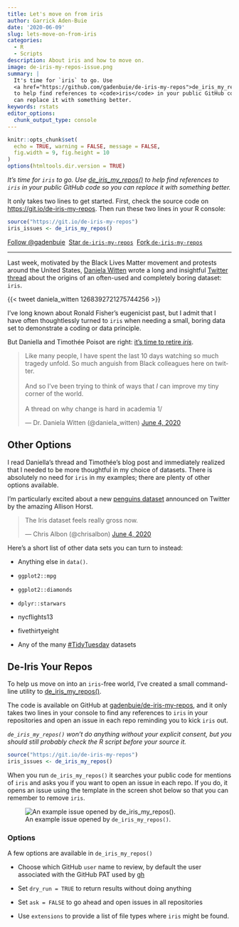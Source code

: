 ```yaml
---
title: Let's move on from iris
author: Garrick Aden-Buie
date: '2020-06-09'
slug: lets-move-on-from-iris
categories:
  - R
  - Scripts
description: About iris and how to move on.
image: de-iris-my-repos-issue.png
summary: |
  It's time for `iris` to go. Use
  <a href="https://github.com/gadenbuie/de-iris-my-repos">de_iris_my_repos()</a>
  to help find references to <code>iris</code> in your public GitHub code so you
  can replace it with something better.
keywords: rstats
editor_options:
  chunk_output_type: console
---
```


<!-- Links -->
[penguins-tw]: https://twitter.com/allison_horst/status/1270046399418138625
[penguins]: https://github.com/allisonhorst/penguins
[retire-iris]: https://armchairecology.blog/iris-dataset/
[iris-is-gross]: https://twitter.com/chrisalbon/status/1268594959436804097
[petition-change-lecture]: https://www.change.org/p/american-statistical-association-rename-the-fisher-lecture-after-david-blackwell
[fisher-thread]: https://twitter.com/daniela_witten/status/1268392721275744256
[gh]: https://github.com/gadenbuie/de-iris-my-repos
[dw]: https://www.danielawitten.com/


```r
knitr::opts_chunk$set(
  echo = TRUE, warning = FALSE, message = FALSE,
  fig.width = 9, fig.height = 10
)
options(htmltools.dir.version = TRUE)
```

::: {.lead}
_It's time for `iris` to go. Use [de_iris_my_repos()][gh] to help find references to `iris` in your public GitHub code so you can replace it with something better._
:::

It only takes two lines to get started.
First, check the source code on <https://git.io/de-iris-my-repos>.
Then run these two lines in your R console:

```r
source("https://git.io/de-iris-my-repos")
iris_issues <- de_iris_my_repos()
```

<!-- https://buttons.github.io/ -->
<a class="github-button" href="https://github.com/gadenbuie" data-show-count="true" aria-label="Follow @gadenbuie on GitHub">Follow &commat;gadenbuie</a>&nbsp;
<a class="github-button" href="https://github.com/gadenbuie/de-iris-my-repos" data-icon="octicon-star" data-show-count="true" aria-label="Star gadenbuie/de-iris-my-repos on GitHub">Star <code>de-iris-my-repos</code></a>&nbsp;
<a class="github-button" href="https://github.com/gadenbuie/de-iris-my-repos/fork" data-icon="octicon-repo-forked" data-show-count="true" aria-label="Fork gadenbuie/de-iris-my-repos on GitHub">Fork <code>de-iris-my-repos</code></a>

---

Last week,
motivated by the Black Lives Matter movement and protests around the United States,
[Daniela Witten][dw]
wrote a long and insightful
[Twitter thread][fisher-thread]
about the origins of an often-used and completely boring dataset: `iris`.

{{< tweet daniela_witten 1268392721275744256 >}}

I've long known about Ronald Fisher's eugenicist past,
but I admit that I have often thoughtlessly turned to `iris`
when needing a small, boring data set to demonstrate a coding or data principle.

But Daniella and Timothée Poisot are right:
[it's time to retire _iris_][retire-iris].

<blockquote class="twitter-tweet"><p dir="ltr" lang="en">Like many people, I have spent the last 10 days watching so much tragedy unfold. So much anguish from Black colleagues here on twitter. <br><br>And so I've been trying to think of ways that *I* can improve my tiny corner of the world.  <br><br>A thread on why change is hard in academia  1/</p>— Dr. Daniela Witten (&commat;daniela_witten) <a href="https://twitter.com/daniela_witten/status/1268392721275744256?ref_src=twsrc%5Etfw">June 4, 2020</a></blockquote>

## Other Options

I read Daniella's thread and Timothée's blog post and
immediately realized that I needed to be more thoughtful in my choice of datasets.
There is absolutely no need for `iris` in my examples;
there are plenty of other options available.

I'm particularly excited about a new [penguins dataset][penguins]
announced on Twitter by the amazing Allison Horst.

<blockquote class="twitter-tweet"><p dir="ltr" lang="en">The Iris dataset feels really gross now.</p>— Chris Albon (&commat;chrisalbon) <a href="https://twitter.com/chrisalbon/status/1268594959436804097?ref_src=twsrc%5Etfw">June 4, 2020</a></blockquote>

Here's a short list of other data sets you can turn to instead:

- Anything else in `data()`.

- `ggplot2::mpg`

- `ggplot2::diamonds`

- `dplyr::starwars`

- <span class="pkg">nycflights13</span>

- <span class="pkg">fivethirtyeight</span>

- Any of the many [#TidyTuesday](https://github.com/rfordatascience/tidytuesday) datasets

## De-Iris Your Repos

To help us move on into an `iris`-free world,
I've created a small command-line utility to [de_iris_my_repos()][gh].

The code is available on GitHub at [gadenbuie/de-iris-my-repos][gh],
and it only takes two lines in your console to find any references to `iris`
in your repositories and open an issue in each repo reminding you to kick `iris` out.

_`de_iris_my_repos()` won't do anything without your explicit consent, but you should still probably check the R script before your source it._

```r
source("https://git.io/de-iris-my-repos")
iris_issues <- de_iris_my_repos()
```

When you run `de_iris_my_repos()` it searches your public code for mentions of `iris`
and asks you if you want to open an issue in each repo.
If you do,
it opens an issue using the template in the screen shot below
so that you can remember to remove `iris`.

![An example issue opened by `de_iris_my_repos()`.](full-example-issue.png)

### Options

A few options are available in `de_iris_my_repos()`

- Choose which GitHub `user` name to review, by default the user associated with the GitHub PAT used by [gh](https://github.com/r-lib/gh)

- Set `dry_run = TRUE` to return results without doing anything

- Set `ask = FALSE` to go ahead and open issues in all repositories

- Use `extensions` to provide a list of file types where `iris` might be found.


